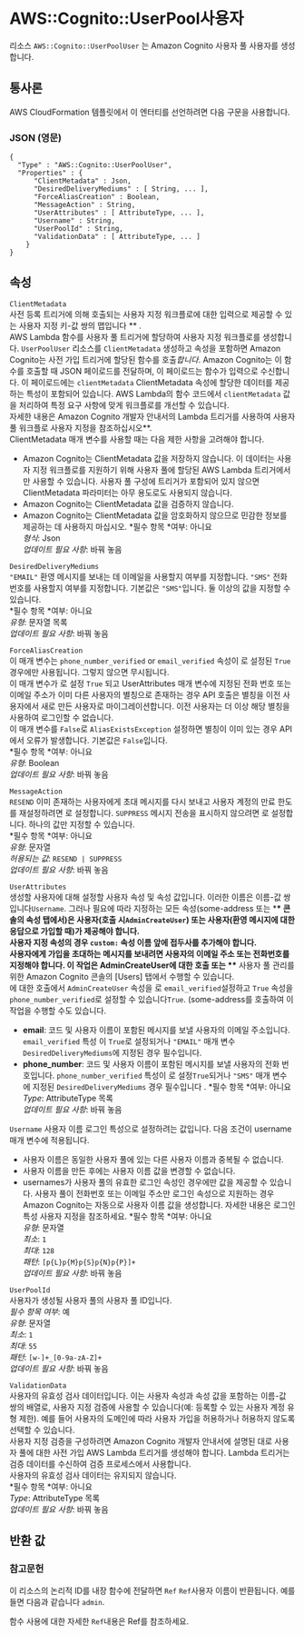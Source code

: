 # AWS::Cognito::UserPool사용자

리소스 `AWS::Cognito::UserPoolUser` 는 Amazon Cognito 사용자 풀 사용자를 생성합니다.

## 통사론

AWS CloudFormation 템플릿에서 이 엔터티를 선언하려면 다음 구문을 사용합니다.

### JSON (영문)

```
{
  "Type" : "AWS::Cognito::UserPoolUser",
  "Properties" : {
      "ClientMetadata" : Json,
      "DesiredDeliveryMediums" : [ String, ... ],
      "ForceAliasCreation" : Boolean,
      "MessageAction" : String,
      "UserAttributes" : [ AttributeType, ... ],
      "Username" : String,
      "UserPoolId" : String,
      "ValidationData" : [ AttributeType, ... ]
    }
}
```

## 속성

`ClientMetadata`  
사전 등록 트리거에 의해 호출되는 사용자 지정 워크플로에 대한 입력으로 제공할 수 있는 사용자 지정 키-값 쌍의 맵입니다 ** .  
AWS Lambda 함수를 사용자 풀 트리거에 할당하여 사용자 지정 워크플로를 생성합니다. `UserPoolUser` 리소스를 `ClientMetadata` 생성하고 속성을 포함하면 Amazon Cognito는 사전 가입 트리거에 할당된 함수를 호출*합니다*. Amazon Cognito는 이 함수를 호출할 때 JSON 페이로드를 전달하며, 이 페이로드는 함수가 입력으로 수신합니다. 이 페이로드에는 `clientMetadata` ClientMetadata 속성에 할당한 데이터를 제공하는 특성이 포함되어 있습니다. AWS Lambda의 함수 코드에서 `clientMetadata` 값을 처리하여 특정 요구 사항에 맞게 워크플로를 개선할 수 있습니다.  
자세한 내용은 Amazon Cognito 개발자 안내서의 Lambda 트리거를 사용하여 사용자 풀 워크플로 사용자 지정을 참조하십시오**.  
ClientMetadata 매개 변수를 사용할 때는 다음 제한 사항을 고려해야 합니다.

- Amazon Cognito는 ClientMetadata 값을 저장하지 않습니다. 이 데이터는 사용자 지정 워크플로를 지원하기 위해 사용자 풀에 할당된 AWS Lambda 트리거에서만 사용할 수 있습니다. 사용자 풀 구성에 트리거가 포함되어 있지 않으면 ClientMetadata 파라미터는 아무 용도로도 사용되지 않습니다.
- Amazon Cognito는 ClientMetadata 값을 검증하지 않습니다.
- Amazon Cognito는 ClientMetadata 값을 암호화하지 않으므로 민감한 정보를 제공하는 데 사용하지 마십시오.
  *필수 항목 *여부: 아니요  
  _형식_: Json  
  _업데이트 필요 사항_: 바꿔 놓음

`DesiredDeliveryMediums`  
`"EMAIL"` 환영 메시지를 보내는 데 이메일을 사용할지 여부를 지정합니다. `"SMS"` 전화 번호를 사용할지 여부를 지정합니다. 기본값은 `"SMS"`입니다. 둘 이상의 값을 지정할 수 있습니다.  
*필수 항목 *여부: 아니요  
_유형_: 문자열 목록  
_업데이트 필요 사항_: 바꿔 놓음

`ForceAliasCreation`  
이 매개 변수는 `phone_number_verified` or `email_verified` 속성이 로 설정된 `True` 경우에만 사용됩니다. 그렇지 않으면 무시됩니다.  
이 매개 변수가 로 설정 `True` 되고 UserAttributes 매개 변수에 지정된 전화 번호 또는 이메일 주소가 이미 다른 사용자의 별칭으로 존재하는 경우 API 호출은 별칭을 이전 사용자에서 새로 만든 사용자로 마이그레이션합니다. 이전 사용자는 더 이상 해당 별칭을 사용하여 로그인할 수 없습니다.  
이 매개 변수를 `False`로 `AliasExistsException` 설정하면 별칭이 이미 있는 경우 API에서 오류가 발생합니다. 기본값은 `False`입니다.  
*필수 항목 *여부: 아니요  
_유형_: Boolean  
_업데이트 필요 사항_: 바꿔 놓음

`MessageAction`  
`RESEND` 이미 존재하는 사용자에게 초대 메시지를 다시 보내고 사용자 계정의 만료 한도를 재설정하려면 로 설정합니다. `SUPPRESS` 메시지 전송을 표시하지 않으려면 로 설정합니다. 하나의 값만 지정할 수 있습니다.  
*필수 항목 *여부: 아니요  
_유형_: 문자열  
_허용되는 값_: `RESEND | SUPPRESS`  
_업데이트 필요 사항_: 바꿔 놓음

`UserAttributes`  
생성할 사용자에 대해 설정할 사용자 속성 및 속성 값입니다. 이러한 이름은 이름-값 쌍입니다`Username`. 그러나 필요에 따라 지정하는 모든 속성(some-address 또는 \***\* 콘솔의 속성 탭에서)은 사용자(호출 시`AdminCreateUser`) 또는 사용자(환영 메시지에 대한 응답으로 가입할 때)가 제공해야 합니다.  
사용자 지정 속성의 경우 `custom:` 속성 이름 앞에 접두사를 추가해야 합니다.  
사용자에게 가입을 초대하는 메시지를 보내려면 사용자의 이메일 주소 또는 전화번호를 지정해야 합니다. 이 작업은 AdminCreateUser에 대한 호출 또는 \*\*** 사용자 풀 관리를 위한 Amazon Cognito 콘솔의 [Users] 탭에서 수행할 수 있습니다.  
에 대한 호출에서 `AdminCreateUser` 속성을 로 `email_verified`설정하고 `True` 속성을 `phone_number_verified`로 설정할 수 있습니다`True`. (some-address를 호출하여 이 작업을 수행할 수도 있습니다.

- **email**: 코드 및 사용자 이름이 포함된 메시지를 보낼 사용자의 이메일 주소입니다. `email_verified` 특성 이 `True`로 설정되거나 `"EMAIL"` 매개 변수`DesiredDeliveryMediums`에 지정된 경우 필수입니다.
- **phone_number**: 코드 및 사용자 이름이 포함된 메시지를 보낼 사용자의 전화 번호입니다. `phone_number_verified` 특성이 로 설정`True`되거나 `"SMS"` 매개 변수 에 지정된 `DesiredDeliveryMediums` 경우 필수입니다 .
  *필수 항목 *여부: 아니요  
  _Type_: AttributeType 목록  
  _업데이트 필요 사항_: 바꿔 놓음

`Username` 사용자 이름 로그인 특성으로 설정하려는 값입니다. 다음 조건이 username 매개 변수에 적용됩니다.

- 사용자 이름은 동일한 사용자 풀에 있는 다른 사용자 이름과 중복될 수 없습니다.
- 사용자 이름을 만든 후에는 사용자 이름 값을 변경할 수 없습니다.
- usernames가 사용자 풀의 유효한 로그인 속성인 경우에만 값을 제공할 수 있습니다. 사용자 풀이 전화번호 또는 이메일 주소만 로그인 속성으로 지원하는 경우 Amazon Cognito는 자동으로 사용자 이름 값을 생성합니다. 자세한 내용은 로그인 특성 사용자 지정을 참조하세요.
  *필수 항목 *여부: 아니요  
  _유형_: 문자열  
  _최소_: `1`  
  _최대_: `128`  
  _패턴_: `[p{L}p{M}p{S}p{N}p{P}]+`  
  _업데이트 필요 사항_: 바꿔 놓음

`UserPoolId`  
사용자가 생성될 사용자 풀의 사용자 풀 ID입니다.  
_필수 항목 여부_: 예  
_유형_: 문자열  
_최소_: `1`  
_최대_: `55`  
_패턴_: `[w-]+_[0-9a-zA-Z]+`  
_업데이트 필요 사항_: 바꿔 놓음

`ValidationData`  
사용자의 유효성 검사 데이터입니다. 이는 사용자 속성과 속성 값을 포함하는 이름-값 쌍의 배열로, 사용자 지정 검증에 사용할 수 있습니다(예: 등록할 수 있는 사용자 계정 유형 제한). 예를 들어 사용자의 도메인에 따라 사용자 가입을 허용하거나 허용하지 않도록 선택할 수 있습니다.  
사용자 지정 검증을 구성하려면 Amazon Cognito 개발자 안내서에 설명된 대로 사용자 풀에 대한 사전 가입 AWS Lambda 트리거를 생성해야 합니다. Lambda 트리거는 검증 데이터를 수신하여 검증 프로세스에서 사용합니다.  
사용자의 유효성 검사 데이터는 유지되지 않습니다.  
*필수 항목 *여부: 아니요  
_Type_: AttributeType 목록  
_업데이트 필요 사항_: 바꿔 놓음

## 반환 값

### 참고문헌

이 리소스의 논리적 ID를 내장 함수에 전달하면 `Ref` `Ref`사용자 이름이 반환됩니다. 예를 들면 다음과 같습니다 `admin`.

함수 사용에 대한 자세한 `Ref`내용은 Ref를 참조하세요.
